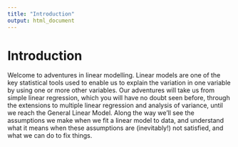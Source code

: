 ```yaml
---
title: "Introduction"
output: html_document
---
```


# Introduction

Welcome to adventures in linear modelling.  Linear models are one of the key statistical tools used to enable us to explain the variation in one variable by using one or more other variables.  Our adventures will take us from simple linear regression, which you will have no doubt seen before, through the extensions to multiple linear regression and analysis of variance, until we reach the General Linear Model. Along the way we'll see the assumptions we make when we fit a linear model to data, and understand what it means when these assumptions are (inevitably!) not satisfied, and what we can do to fix things.
